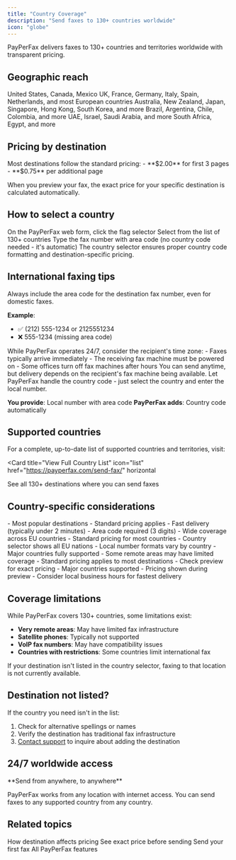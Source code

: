 ```yaml
---
title: "Country Coverage"
description: "Send faxes to 130+ countries worldwide"
icon: "globe"
---
```


PayPerFax delivers faxes to 130+ countries and territories worldwide with transparent pricing.

## Geographic reach

<CardGroup cols={3}>
  <Card title="North America" icon="flag-usa">
    United States, Canada, Mexico
  </Card>
  <Card title="Europe" icon="landmark">
    UK, France, Germany, Italy, Spain, Netherlands, and most European countries
  </Card>
  <Card title="Asia-Pacific" icon="earth-asia">
    Australia, New Zealand, Japan, Singapore, Hong Kong, South Korea, and more
  </Card>
  <Card title="South America" icon="earth-americas">
    Brazil, Argentina, Chile, Colombia, and more
  </Card>
  <Card title="Middle East" icon="mosque">
    UAE, Israel, Saudi Arabia, and more
  </Card>
  <Card title="Africa" icon="earth-africa">
    South Africa, Egypt, and more
  </Card>
</CardGroup>

## Pricing by destination

<Info>
Most destinations follow the standard pricing:
- **$2.00** for first 3 pages
- **$0.75** per additional page

When you preview your fax, the exact price for your specific destination is calculated automatically.
</Info>

## How to select a country

<Steps>
  <Step title="Click the flag icon">
    On the PayPerFax web form, click the flag selector
  </Step>
  <Step title="Choose destination country">
    Select from the list of 130+ countries
  </Step>
  <Step title="Enter fax number">
    Type the fax number with area code (no country code needed - it's automatic)
  </Step>
</Steps>

<Tip>
The country selector ensures proper country code formatting and destination-specific pricing.
</Tip>

## International faxing tips

<Accordion title="Include area codes" icon="phone">
Always include the area code for the destination fax number, even for domestic faxes.

**Example**:
- ✅ (212) 555-1234 or 2125551234
- ❌ 555-1234 (missing area code)
</Accordion>

<Accordion title="Time zones" icon="clock">
While PayPerFax operates 24/7, consider the recipient's time zone:
- Faxes typically arrive immediately
- The receiving fax machine must be powered on
- Some offices turn off fax machines after hours

<Info>
You can send anytime, but delivery depends on the recipient's fax machine being available.
</Info>
</Accordion>

<Accordion title="International number formats" icon="hashtag">
Let PayPerFax handle the country code - just select the country and enter the local number.

**You provide**: Local number with area code
**PayPerFax adds**: Country code automatically
</Accordion>

## Supported countries

For a complete, up-to-date list of supported countries and territories, visit:

<Card
  title="View Full Country List"
  icon="list"
  href="https://payperfax.com/send-fax/"
  horizontal
>
  See all 130+ destinations where you can send faxes
</Card>

## Country-specific considerations

<AccordionGroup>
  <Accordion title="United States & Canada" icon="flag-usa">
    - Most popular destinations
    - Standard pricing applies
    - Fast delivery (typically under 2 minutes)
    - Area code required (3 digits)
  </Accordion>

  <Accordion title="European Union" icon="flag">
    - Wide coverage across EU countries
    - Standard pricing for most countries
    - Country selector shows all EU nations
    - Local number formats vary by country
  </Accordion>

  <Accordion title="Asia-Pacific" icon="earth-asia">
    - Major countries fully supported
    - Some remote areas may have limited coverage
    - Standard pricing applies to most destinations
    - Check preview for exact pricing
  </Accordion>

  <Accordion title="Latin America" icon="earth-americas">
    - Major countries supported
    - Pricing shown during preview
    - Consider local business hours for fastest delivery
  </Accordion>
</AccordionGroup>

## Coverage limitations

<Warning>
While PayPerFax covers 130+ countries, some limitations exist:

- **Very remote areas**: May have limited fax infrastructure
- **Satellite phones**: Typically not supported
- **VoIP fax numbers**: May have compatibility issues
- **Countries with restrictions**: Some countries limit international fax

If your destination isn't listed in the country selector, faxing to that location is not currently available.
</Warning>

## Destination not listed?

If the country you need isn't in the list:

1. Check for alternative spellings or names
2. Verify the destination has traditional fax infrastructure
3. [Contact support](https://payperfax.com/contact-us/) to inquire about adding the destination

## 24/7 worldwide access

<Note>
**Send from anywhere, to anywhere**

PayPerFax works from any location with internet access. You can send faxes to any supported country from any country.
</Note>

## Related topics

<CardGroup cols={2}>
  <Card
    title="Pricing Structure"
    icon="dollar-sign"
    href="/pricing/pricing-structure"
  >
    How destination affects pricing
  </Card>
  <Card
    title="Preview & Pricing"
    icon="eye"
    href="/sending-faxes/preview-and-pricing"
  >
    See exact price before sending
  </Card>
  <Card
    title="Quick Start"
    icon="rocket"
    href="/getting-started/quick-start"
  >
    Send your first fax
  </Card>
  <Card
    title="Service Features"
    icon="sparkles"
    href="/features/service-features"
  >
    All PayPerFax features
  </Card>
</CardGroup>
